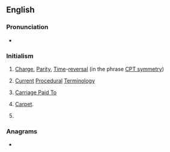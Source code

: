 ==English==
{{wikipedia|Current Procedural Terminology}}

===Pronunciation===
* {{audio|en|En-au-CPT.ogg|Audio (AU)}}

===Initialism===
{{rfc-header|lang=en|Initialism}}
{{head|en|initialism}}

# {{lb|en|physics}} [[charge|Charge]], [[parity|Parity]], [[time|Time]]-[[reversal]] (in the phrase [[CPT symmetry]])
# {{lb|en|medicine}} [[current|Current]] [[procedure|Procedural]] [[terminology|Terminology]]
# {{lb|en|incoterm}} [[Carriage Paid To]]
# [[carpet|Carpet]].
# {{label|en|US|dated|_|pejorative|_|slang|sometimes reclaimed}} {{abbreviation of|en|Colored People's Time}}

===Anagrams===
* {{anagrams|en|a=cpt|PCT|PTC|TCP|TPC|pct}}